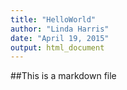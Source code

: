 ```yaml
---
title: "HelloWorld"
author: "Linda Harris"
date: "April 19, 2015"
output: html_document
---
```

##This is a markdown file

